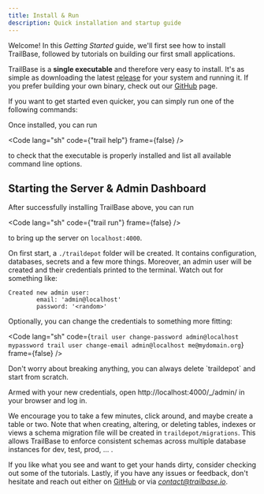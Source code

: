 ```yaml
---
title: Install & Run
description: Quick installation and startup guide
---
```




Welcome! In this *Getting Started* guide, we'll first see how to install
TrailBase, followed by tutorials on building our first small applications.

TrailBase is a **single executable** and therefore very easy to install.
It's as simple as downloading the latest
[release](https://github.com/trailbaseio/trailbase/releases) for your
system and running it. If you prefer building your own binary, check out our
[GitHub](https://github.com/trailbaseio/trailbase) page.

If you want to get started even quicker, you can simply run one of the
following commands:


<InstallOneLiners />

Once installed, you can run

<Code lang="sh" code={"trail help"} frame={false} />

to check that the executable is properly installed and list all available
command line options.


## Starting the Server & Admin Dashboard

After successfully installing TrailBase above, you can run

<Code lang="sh" code={"trail run"} frame={false} />

to bring up the server on `localhost:4000`.

On first start, a `./traildepot` folder will be created. It contains
configuration, databases, secrets and a few more things.
Moreover, an admin user will be created and their credentials printed to the
terminal.
Watch out for something like:

```
Created new admin user:
        email: 'admin@localhost'
        password: '<random>'
```

Optionally, you can change the credentials to something more fitting:

<Code lang="sh" code={`
trail user change-password admin@localhost mypassword
trail user change-email admin@localhost me@mydomain.org
`} frame={false} />

<Aside type="tip" title="Starting Over">
Don't worry about breaking anything, you can always delete `traildepot` and start from scratch.
</Aside>

Armed with your new credentials, open http://localhost:4000/_/admin/ in your
browser and log in.

We encourage you to take a few minutes, click around, and maybe create a table
or two.
Note that when creating, altering, or deleting tables, indexes or views a
schema migration file will be created in `traildepot/migrations`. This allows
TrailBase to enforce consistent schemas across multiple database instances for
dev, test, prod, ... .

If you like what you see and want to get your hands dirty, consider checking
out some of the tutorials.
Lastly, if you have any issues or feedback, don't hesitate and reach out either
on [GitHub](https://github.com/trailbaseio/trailbase) or via
*contact@trailbase.io*.
